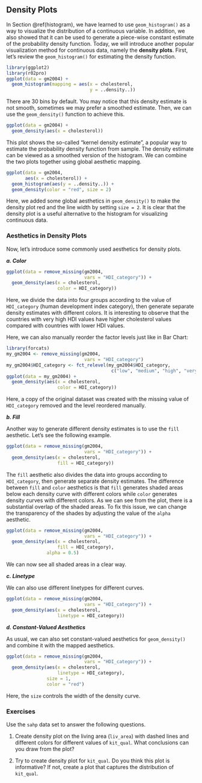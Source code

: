## Density Plots {#density-plot}

In Section \@ref(histogram), we have learned to use `geom_histogram()` as a way to visualize the distribution of a continuous variable. In addition, we also showed that it can be used to generate a piece-wise constant estimate of the probability density function. Today, we will introduce another popular visualization method for continuous data, namely the **density plots**. First, let's review the `geom_histogram()` for estimating the density function. 

```r
library(ggplot2)
library(r02pro)
ggplot(data = gm2004) + 
  geom_histogram(mapping = aes(x = cholesterol,
                               y = ..density..))
```

There are 30 bins by default. You may notice that this density estimate is not smooth, sometimes we may prefer a smoothed estimate. Then, we can use the `geom_density()` function to achieve this. 

```r
ggplot(data = gm2004) + 
  geom_density(aes(x = cholesterol))
```

This plot shows the so-called "kernel density estimate", a popular way to estimate the probability density function from sample. The density estimate can be viewed as a smoothed version of the histogram. We can combine the two plots together using global aesthetic mapping. 

```r
ggplot(data = gm2004, 
       aes(x = cholesterol)) +
  geom_histogram(aes(y = ..density..)) +
  geom_density(color = "red", size = 2)
```

Here, we added some global aesthetics in `geom_density()` to make the density plot red and the line width by setting `size = 2`. It is clear that the density plot is a useful alternative to the histogram for visualizing continuous data. 

### Aesthetics in Density Plots

Now, let's introduce some commonly used aesthetics for density plots.

***a. Color***

```r
ggplot(data = remove_missing(gm2004, 
                             vars = "HDI_category")) +  
  geom_density(aes(x = cholesterol, 
                   color = HDI_category))
```

Here, we divide the data into four groups according to the value of `HDI_category` (human development index category), then generate separate density estimates with different colors. It is interesting to observe that the countries with very high HDI values have higher cholesterol values compared with countries with lower HDI values.

Here, we can also manually reorder the factor levels just like in Bar Chart:

```r
library(forcats)
my_gm2004 <- remove_missing(gm2004, 
                             vars = "HDI_category")
my_gm2004$HDI_category <- fct_relevel(my_gm2004$HDI_category,
                                       c("low", "medium", "high", "very high"))
ggplot(data = my_gm2004) +  
  geom_density(aes(x = cholesterol, 
                   color = HDI_category)) 
```

Here, a copy of the original dataset was created with the missing value of `HDI_category` removed and the level reordered manually. 

***b. Fill***

Another way to generate different density estimates is to use the `fill` aesthetic. Let's see the following example.

```r
ggplot(data = remove_missing(gm2004, 
                             vars = "HDI_category")) +  
  geom_density(aes(x = cholesterol, 
                   fill = HDI_category))
```

The `fill` aesthetic also divides the data into groups according to `HDI_category`, then generate separate density estimates. The difference between  `fill` and  `color` aesthetics is that `fill`  generates shaded areas below each density curve with different colors while `color` generates density curves with different colors.  As we can see from the plot, there is a substantial overlap of the shaded areas. To fix this issue, we can change the transparency of the shades by adjusting the value of the `alpha` aesthetic.

```r
ggplot(data = remove_missing(gm2004, 
                             vars = "HDI_category")) +  
  geom_density(aes(x = cholesterol, 
                   fill = HDI_category), 
               alpha = 0.5)
```

We can now see all shaded areas in a clear way. 

***c. Linetype***

We can also use different linetypes for different curves.

```r
ggplot(data = remove_missing(gm2004, 
                             vars = "HDI_category")) +  
  geom_density(aes(x = cholesterol, 
                   linetype = HDI_category))
```


***d. Constant-Valued Aesthetics***

As usual, we can also set constant-valued aesthetics for `geom_density()` and combine it with the mapped aesthetics. 

```r
ggplot(data = remove_missing(gm2004, 
                             vars = "HDI_category")) +  
  geom_density(aes(x = cholesterol, 
                   linetype = HDI_category), 
               size = 1, 
               color = "red")
```

Here, the `size` controls the width of the density curve. 


### Exercises

Use the `sahp` data set to answer the following questions.

1. Create density plot on the living area (`liv_area`) with dashed lines and different colors for different values of `kit_qual`. What conclusions can you draw from the plot? 

2. Try to create density plot for `kit_qual`. Do you think this plot is informative? If not, create a plot that captures the distribution of `kit_qual`.    


